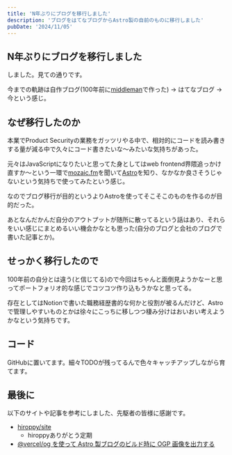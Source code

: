 ```yaml
---
title: 'N年ぶりにブログを移行しました'
description: 'ブログをはてなブログからAstro製の自前のものに移行しました'
pubDate: '2024/11/05'
---
```


## N年ぶりにブログを移行しました

しました。見ての通りです。

今までの軌跡は自作ブログ(100年前に[middleman](https://middlemanapp.com/jp/)で作った) → はてなブログ → 今という感じ。


<Bookmark
  url="http://sota1235.com/blog/2015-05-03-185928/"
  description='print("Hello World") - ブログ移転します(予告)'
  title='print("Hello World")'
  image="http://sota1235.com/blog/2015-05-03-185928/ogp.png"
/>

## なぜ移行したのか

本業でProduct Securityの業務をガッツリやる中で、相対的にコードを読み書きする量が減る中で久々にコード書きたいな〜みたいな気持ちがあった。

元々はJavaScriptになりたいと思ってた身としてはweb frontend界隈追っかけ直すか〜という一環で[mozaic.fm](https://mozaic.fm/)を聞いて[Astro](https://astro.build/)を知り、なかなか良さそうじゃないという気持ちで使ってみたという感じ。

なのでブログ移行が目的というよりAstroを使ってそこそこのものを作るのが目的だった。

あとなんだかんだ自分のアウトプットが随所に散ってるという話はあり、それらをいい感じにまとめるいい機会かなとも思った(自分のブログと会社のブログで書いた記事とか)。

## せっかく移行したので

100年前の自分とは違う(と信じてる)ので今回はちゃんと面倒見ようかなーと思ってポートフォリオ的な感じでコツコツ作り込もうかなと思ってる。

存在としてはNotionで書いた職務経歴書的な何かと役割が被るんだけど、Astroで管理しやすいものとかは徐々にこっちに移しつつ棲み分けはおいおい考えようかなという気持ちです。

<Bookmark
  url="https://sota1235.notion.site/README-sota1235-8457ce326b8f4b86aa1739de42891cdb?pvs=74"
  description="README - @sota1235 / 職務経歴書的な何かです"
  title="README - @sota1235"
  image="https://www.notion.so/images/meta/default.png"
/>

## コード

GitHubに置いてます。細々TODOが残ってるんで色々キャッチアップしながら育てます。

<Bookmark
  url="https://github.com/sota1235/sota1235.github.io"
  title="sota1235/sota1235.github.io"
  description="Contribute to sota1235/sota1235.github.io development by creating an account on GitHub."
  image="https://opengraph.githubassets.com/b609468c6ca30612562d5aa944b7149a4c9af0827d5935847971e70f5be32e02/sota1235/sota1235.github.io"
/>

## 最後に

以下のサイトや記事を参考にしました、先駆者の皆様に感謝です。

- [hiroppy/site](https://github.com/hiroppy/site)
  - hiroppyありがとう定期
- [@vercel/og を使って Astro 製ブログのビルド時に OGP 画像を出力する](https://t28.dev/blog/output-ogp-image-for-astro-pages)
